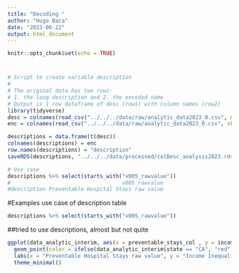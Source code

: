 ```yaml
---
title: "Decoding "
author: "Hugo Baca"
date: "2023-06-22"
output: html_document
---
```


```r
knitr::opts_chunk$set(echo = TRUE)
```
#
```r
# Script to create variable description
#
# The original data has two rows:
# 1. the long description and 2. the encoded name
# Output is 1 row dataframe of desc (row1) with column names (row2)
library(tidyverse)
desc = colnames(read_csv("../../../data/raw/analytic_data2023_0.csv", n_max=1))
enc = colnames(read_csv("../../../data/raw/analytic_data2023_0.csv", skip=1, n_max=1))

descriptions = data.frame(t(desc))
colnames(descriptions) = enc
row.names(descriptions) = "description"
saveRDS(descriptions, "../../../data/processed/colDesc_analysis2023.rds")

# Use case
descriptions %>% select(starts_with("v005_rawvalue"))
#                                   v005_rawvalue
#description Preventable Hospital Stays raw value
```
#Examples use case of description table
```r
descriptions %>% select(starts_with("v005_rawvalue"))
```

##tried to use descriptions, almost but not quite 
```r
ggplot(data_analytic_interim, aes(x = preventable_stays_col , y = income_inequality_col)) +
  geom_point(color = ifelse(data_analytic_interim$state == "CA", "red", "blue"), alpha = 0.3) +
  labs(x = "Preventable Hospital Stays raw value", y = "Income Inequality raw value") +
  theme_minimal()
```

